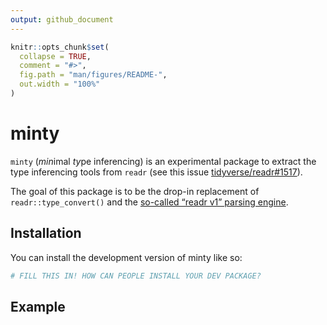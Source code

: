 ```yaml
---
output: github_document
---
```


<!-- README.md is generated from README.Rmd. Please edit that file -->

```r
knitr::opts_chunk$set(
  collapse = TRUE,
  comment = "#>",
  fig.path = "man/figures/README-",
  out.width = "100%"
)
```

# minty

<!-- badges: start -->
<!-- badges: end -->

`minty` (*min*imal *ty*pe inferencing) is an experimental package to extract the type inferencing tools from `readr` (see this issue [tidyverse/readr#1517](https://github.com/tidyverse/readr/issues/1517)).

The goal of this package is to be the drop-in replacement of `readr::type_convert()` and the [so-called "readr v1" parsing engine](https://github.com/tidyverse/readr?tab=readme-ov-file#editions).

## Installation

You can install the development version of minty like so:

``` r
# FILL THIS IN! HOW CAN PEOPLE INSTALL YOUR DEV PACKAGE?
```

## Example

